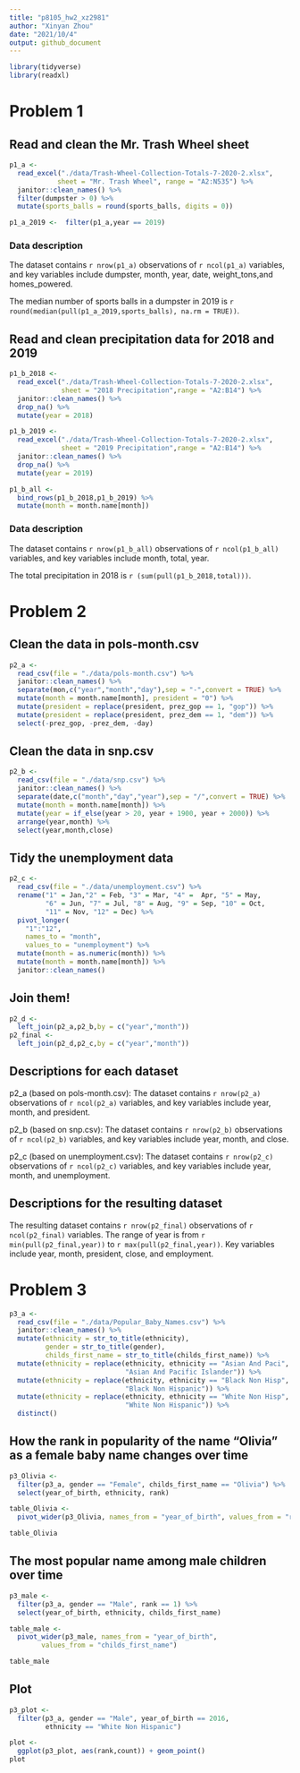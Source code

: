 ```yaml
---
title: "p8105_hw2_xz2981"
author: "Xinyan Zhou"
date: "2021/10/4"
output: github_document
---
```


```r
library(tidyverse)
library(readxl)
```


# Problem 1 

## Read and clean the Mr. Trash Wheel sheet

```r
p1_a <- 
  read_excel("./data/Trash-Wheel-Collection-Totals-7-2020-2.xlsx", 
            sheet = "Mr. Trash Wheel", range = "A2:N535") %>%
  janitor::clean_names() %>%
  filter(dumpster > 0) %>%
  mutate(sports_balls = round(sports_balls, digits = 0))

p1_a_2019 <-  filter(p1_a,year == 2019)
```

### Data description
The dataset contains `r nrow(p1_a)` observations of `r ncol(p1_a)` variables, and key variables include dumpster, month, year, date, 
weight_tons,and homes_powered.
 
The median number of sports balls in a dumpster in 2019 is 
`r round(median(pull(p1_a_2019,sports_balls), na.rm = TRUE))`.

## Read and clean precipitation data for 2018 and 2019

```r
p1_b_2018 <-
  read_excel("./data/Trash-Wheel-Collection-Totals-7-2020-2.xlsx",
             sheet = "2018 Precipitation",range = "A2:B14") %>%
  janitor::clean_names() %>%
  drop_na() %>%
  mutate(year = 2018)
```

```r
p1_b_2019 <-
  read_excel("./data/Trash-Wheel-Collection-Totals-7-2020-2.xlsx",
             sheet = "2019 Precipitation",range = "A2:B14") %>%
  janitor::clean_names() %>%
  drop_na() %>%
  mutate(year = 2019)
```

```r
p1_b_all <-
  bind_rows(p1_b_2018,p1_b_2019) %>%
  mutate(month = month.name[month])
```

### Data description
The dataset contains `r nrow(p1_b_all)` observations of `r ncol(p1_b_all)` variables, and key variables include month, total, year.
 
The total precipitation in 2018 is `r (sum(pull(p1_b_2018,total)))`.

# Problem 2

## Clean the data in pols-month.csv

```r
p2_a <-
  read_csv(file = "./data/pols-month.csv") %>%
  janitor::clean_names() %>%
  separate(mon,c("year","month","day"),sep = "-",convert = TRUE) %>%
  mutate(month = month.name[month], president = "0") %>%
  mutate(president = replace(president, prez_gop == 1, "gop")) %>%
  mutate(president = replace(president, prez_dem == 1, "dem")) %>%
  select(-prez_gop, -prez_dem, -day)
```

## Clean the data in snp.csv

```r
p2_b <-
  read_csv(file = "./data/snp.csv") %>%
  janitor::clean_names() %>%
  separate(date,c("month","day","year"),sep = "/",convert = TRUE) %>%
  mutate(month = month.name[month]) %>%
  mutate(year = if_else(year > 20, year + 1900, year + 2000)) %>%
  arrange(year,month) %>% 
  select(year,month,close)
```

## Tidy the unemployment data

```r
p2_c <-
  read_csv(file = "./data/unemployment.csv") %>%
  rename("1" = Jan,"2" = Feb, "3" = Mar, "4" =  Apr, "5" = May, 
         "6" = Jun, "7" = Jul, "8" = Aug, "9" = Sep, "10" = Oct,
         "11" = Nov, "12" = Dec) %>%
  pivot_longer(
    "1":"12",
    names_to = "month",
    values_to = "unemployment") %>%
  mutate(month = as.numeric(month)) %>%
  mutate(month = month.name[month]) %>%
  janitor::clean_names()
```

## Join them!
```r
p2_d <-
  left_join(p2_a,p2_b,by = c("year","month"))
p2_final <-
  left_join(p2_d,p2_c,by = c("year","month"))

```

## Descriptions for each dataset
p2_a (based on pols-month.csv): The dataset contains `r nrow(p2_a)` observations of `r ncol(p2_a)` variables, and key variables include year, month, and president.

p2_b (based on snp.csv): The dataset contains `r nrow(p2_b)` observations of `r ncol(p2_b)` variables, and key variables include year, month, and close.

p2_c (based on unemployment.csv): The dataset contains `r nrow(p2_c)` observations of `r ncol(p2_c)` variables, and key variables include year, month, and unemployment.

## Descriptions for the resulting dataset
The resulting dataset contains `r nrow(p2_final)` observations of `r ncol(p2_final)` variables. The range of year is from `r min(pull(p2_final,year))` to `r max(pull(p2_final,year))`. 
Key variables include year, month, president, close, and employment.


# Problem 3

```r
p3_a <-
  read_csv(file = "./data/Popular_Baby_Names.csv") %>%
  janitor::clean_names() %>%
  mutate(ethnicity = str_to_title(ethnicity),
         gender = str_to_title(gender),
         childs_first_name = str_to_title(childs_first_name)) %>%
  mutate(ethnicity = replace(ethnicity, ethnicity == "Asian And Paci",
                             "Asian And Pacific Islander")) %>%
  mutate(ethnicity = replace(ethnicity, ethnicity == "Black Non Hisp",
                             "Black Non Hispanic")) %>%
  mutate(ethnicity = replace(ethnicity, ethnicity == "White Non Hisp",
                             "White Non Hispanic")) %>%
  distinct()
```

## How the rank in popularity of the name “Olivia” as a female baby name changes over time

```r
p3_Olivia <-
  filter(p3_a, gender == "Female", childs_first_name == "Olivia") %>%
  select(year_of_birth, ethnicity, rank)

table_Olivia <-
  pivot_wider(p3_Olivia, names_from = "year_of_birth", values_from = "rank")

table_Olivia
```

## The most popular name among male children over time

```r
p3_male <-
  filter(p3_a, gender == "Male", rank == 1) %>%
  select(year_of_birth, ethnicity, childs_first_name)

table_male <-
  pivot_wider(p3_male, names_from = "year_of_birth", 
        values_from = "childs_first_name")

table_male
```

## Plot

```r
p3_plot <-
  filter(p3_a, gender == "Male", year_of_birth == 2016, 
         ethnicity == "White Non Hispanic")

plot <-
  ggplot(p3_plot, aes(rank,count)) + geom_point()
plot
```




